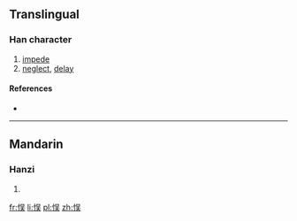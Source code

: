 {{also|悞}}
==Translingual==

===Han character===
{{Han char|rn=61|rad=心|as=07|sn=10|four=|canj=心口一大 (PRMK)|ids=⿰[[忄]][[吴]]}}

# [[impede]]
# [[neglect]], [[delay]]

====References====
* {{Han ref|kx=0388.341|hdz=42305.050|uh=60AE|ud=24750}}

----

==Mandarin==

===Hanzi===
{{cmn-hanzi|tra=悞|pin=[[wù]] ([[wu4]])|wg=wu<sup>4</sup>}}

# {{defn|lang=cmn|sort=心07}}

[[fr:悮]]
[[li:悮]]
[[pl:悮]]
[[zh:悮]]